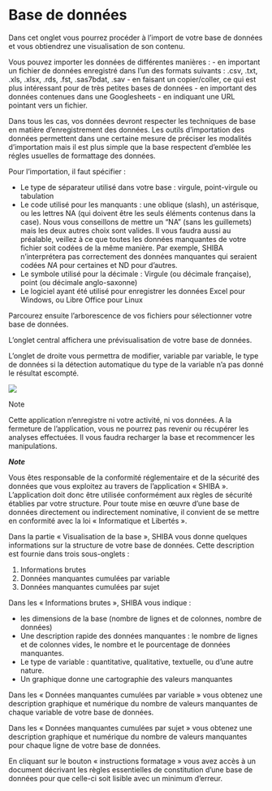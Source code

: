 


# Base de données



Dans cet onglet vous pourrez procéder à l’import de votre base de données et vous obtiendrez une visualisation de son contenu. 

Vous pouvez importer les données de différentes manières : 
- en important un fichier de données enregistré dans l'un des formats suivants : .csv, .txt, .xls, .xlsx, .rds, .fst, .sas7bdat, .sav 
- en faisant un copier/coller, ce qui est plus intéressant pour de très petites bases de données
- en important des données contenues dans une Googlesheets
- en indiquant une URL pointant vers un fichier. 

Dans tous les cas, vos données devront respecter les techniques de base en matière d'enregistrement des données. Les outils d'importation des données permettent dans une certaine mesure de préciser les modalités d'importation mais il est plus simple que la base respectent d'emblée les régles usuelles de formattage des données.   

Pour l’importation, il faut spécifier : 

- Le type de séparateur utilisé dans votre base : virgule, point-virgule ou tabulation
- Le code utilisé pour les manquants : une oblique (slash), un astérisque, ou les lettres NA (qui doivent être les seuls éléments contenus dans la case). Nous vous conseillons de mettre un "NA" (sans les guillemets) mais les deux autres choix sont valides.  Il vous faudra aussi au préalable, veillez à ce que toutes les données manquantes de votre fichier soit codées de la même manière. Par exemple, SHIBA n’interprétera pas correctement des données manquantes qui seraient codées *NA* pour certaines et ND pour d’autres.
- Le symbole utilisé pour la décimale : Virgule (ou décimale française), point (ou décimale anglo-saxonne)
- Le logiciel ayant été utilisé pour enregistrer les données Excel pour Windows, ou Libre Office pour Linux 

Parcourez ensuite l’arborescence de vos fichiers pour sélectionner votre base de données. 

L'onglet central affichera une prévisualisation de votre base de données. 

L'onglet de droite vous permettra de modifier, variable par variable, le type de données si la détection automatique du type de la variable n'a pas donné le résultat escompté. 

<!-- \* Un exemple de fichier au format .CSV adéquat est téléchargeable en cliquant sur : [ Télécharger Exemple de base de données](http://127.0.0.1:3450/session/01148853f4c46e5f2042e6bc11e735e3/download/Accueil_1-DLcsv?w=) -->

![](images/tableau.png)

Note

Cette application n'enregistre ni votre activité, ni vos données. A la fermeture de l'application, vous ne pourrez pas revenir ou récupérer les analyses effectuées. Il vous faudra recharger la base et recommencer les manipulations.


***Note***

Vous êtes responsable de la conformité réglementaire et de la sécurité des données que vous exploitez au travers de l’application « SHIBA ». L’application doit donc être utilisée conformément aux règles de sécurité établies par votre structure. Pour toute mise en œuvre d’une base de données directement ou indirectement nominative, il convient de se mettre en conformité avec la loi « Informatique et Libertés ».


Dans la partie « Visualisation de la base », SHIBA vous donne quelques informations sur la structure de votre base de données. Cette description est fournie dans trois sous-onglets : 

1. Informations brutes
1. Données manquantes cumulées par variable
1. Données manquantes cumulées par sujet

Dans les « Informations brutes », SHIBA vous indique : 

- les dimensions de la base (nombre de lignes et de colonnes, nombre de données)
- Une description rapide des données manquantes : le nombre de lignes et de colonnes vides, le nombre et le pourcentage de données manquantes. 
- Le type de variable : quantitative, qualitative, textuelle, ou d’une autre nature. 
- Un graphique donne une cartographie des valeurs manquantes

Dans les « Données manquantes cumulées par variable » vous obtenez une description graphique et numérique du nombre de valeurs manquantes de chaque variable de votre base de données. 

Dans les « Données manquantes cumulées par sujet » vous obtenez une description graphique et numérique du nombre de valeurs manquantes pour chaque ligne de votre base de données. 

En cliquant sur le bouton « instructions formatage » vous avez accès à un document décrivant les règles essentielles de constitution d’une base de données pour que celle-ci soit lisible avec un minimum d’erreur. 



